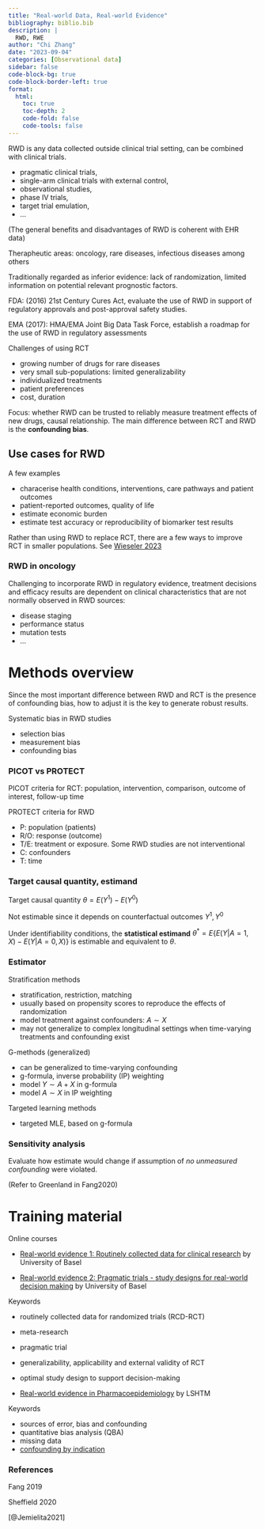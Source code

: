 ```yaml
---
title: "Real-world Data, Real-world Evidence"
bibliography: biblio.bib
description: |
  RWD, RWE
author: "Chi Zhang"
date: "2023-09-04"
categories: [Observational data]
sidebar: false
code-block-bg: true
code-block-border-left: true
format: 
  html:
    toc: true
    toc-depth: 2
    code-fold: false
    code-tools: false
---
```



RWD is any data collected outside clinical trial setting, can be combined with clinical trials.

* pragmatic clinical trials, 
* single-arm clinical trials with external control, 
* observational studies,
* phase IV trials,
* target trial emulation,
* ...

(The general benefits and disadvantages of RWD is coherent with EHR data)

Therapheutic areas: oncology, rare diseases, infectious diseases among others


Traditionally regarded as inferior evidence: lack of randomization, limited information on potential relevant prognostic factors.

FDA: (2016) 21st Century Cures Act, evaluate the use of RWD in support of regulatory approvals and post-approval safety studies.

EMA (2017): HMA/EMA Joint Big Data Task Force, establish a roadmap for the use of RWD in regulatory assessments


Challenges of using RCT

* growing number of drugs for rare diseases
* very small sub-populations: limited generalizability
* individualized treatments
* patient preferences
* cost, duration


Focus: whether RWD can be trusted to reliably measure treatment effects of new drugs, causal relationship. The main difference between RCT and RWD is the **confounding bias**.




## Use cases for RWD

A few examples

* characerise health conditions, interventions, care pathways and patient outcomes
* patient-reported outcomes, quality of life
* estimate economic burden
* estimate test accuracy or reproducibility of biomarker test results

Rather than using RWD to replace RCT, there are a few ways to improve RCT in smaller populations. See [Wieseler 2023](doi: 10.1136/bmj-2022-073100
Protected)



### RWD in oncology

Challenging to incorporate RWD in regulatory evidence, treatment decisions and efficacy results are dependent on clinical characteristics that are not normally observed in RWD sources:

* disease staging
* performance status
* mutation tests
* ...



# Methods overview

Since the most important difference between RWD and RCT is the presence of confounding bias, how to adjust it is the key to generate robust results.

Systematic bias in RWD studies

* selection bias
* measurement bias
* confounding bias


### PICOT vs PROTECT

PICOT criteria for RCT: population, intervention, comparison, outcome of interest, follow-up time

PROTECT criteria for RWD

* P: population (patients)
* R/O: response (outcome)
* T/E: treatment or exposure. Some RWD studies are not interventional
* C: confounders
* T: time


### Target causal quantity, estimand

Target causal quantity $\theta = E(Y^1) - E(Y^0)$

Not estimable since it depends on counterfactual outcomes $Y^1, Y^0$

Under identifiability conditions, the **statistical estimand** $\theta^* = E\{ E(Y|A=1,X) - E(Y|A=0,X)\}$ is estimable and equivalent to $\theta$.



### Estimator

Stratification methods

* stratification, restriction, matching
* usually based on propensity scores to reproduce the effects of randomization 
* model treatment against confounders: $A \sim X$
* may not generalize to complex longitudinal settings when time-varying treatments and confounding exist

G-methods (generalized)

* can be generalized to time-varying confounding
* g-formula, inverse probability (IP) weighting
* model $Y \sim A + X$ in g-formula
* model $A \sim X$ in IP weighting
 
Targeted learning methods

* targeted MLE, based on g-formula


### Sensitivity analysis 

Evaluate how estimate would change if assumption of *no unmeasured confounding* were violated.

(Refer to Greenland in Fang2020)


# Training material

Online courses

* [Real-world evidence 1: Routinely collected data for clinical research](https://dkf.unibas.ch/en/training-and-education/md-phd-clinical-research/courses/real-world-evidence/) by University of Basel

* [Real-world evidence 2: Pragmatic trials - study designs for real-world decision making](https://dkf.unibas.ch/en/training-and-education/md-phd-clinical-research/courses/real-world-evidence-2/) by University of Basel

Keywords

* routinely collected data for randomized trials (RCD-RCT)
* meta-research
* pragmatic trial
* generalizability, applicability and external validity of RCT
* optimal study design to support decision-making


* [Real-world evidence in Pharmacoepidemiology](https://www.lshtm.ac.uk/study/courses/short-courses/real-world-evidence-in-pharmacoepidemiology#course-details) by LSHTM

Keywords

* sources of error, bias and confounding
* quantitative bias analysis (QBA)
* missing data
* [confounding by indication](https://catalogofbias.org/biases/confounding-by-indication/)


### References

Fang 2019

Sheffield 2020

[@Jemielita2021]

::: {#refs}
:::








